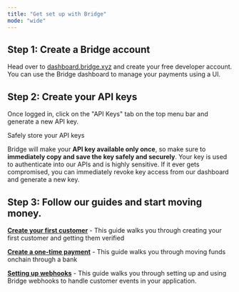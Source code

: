 ```yaml
---
title: "Get set up with Bridge"
mode: "wide"
---
```


## Step 1: Create a Bridge account

Head over to [dashboard.bridge.xyz](https://dashboard.bridge.xyz) and create your free developer account. You can use the Bridge dashboard to manage your payments using a UI.

## Step 2: Create your API keys

Once logged in, click on the "API Keys" tab on the top menu bar and generate a new API key.

<Danger>
  Safely store your API keys
</Danger>

Bridge will make your **API key available only once**, so make sure to **immediately copy and save the key safely and securely**. Your key is used to authenticate into our APIs and is highly sensitive. If it ever gets compromised, you can immediately revoke key access from our dashboard and generate a new key.

## Step 3: Follow our guides and start moving money.

[**Create your first customer**](/guides/getstarted/createcustomer) - This guide walks you through creating your first customer and getting them verified

[**Create a one-time payment**](/guides/getstarted/createpayment) - This guide walks you through moving funds onchain through a bank

[**Setting up webhooks**](/guides/getstarted/setupwebhooks) - This guide walks you through setting up and using Bridge webhooks to handle customer events in your application.